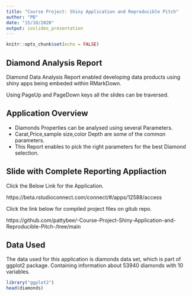 ---
title: "Course Project: Shiny Application and Reproducible Pitch"
author: "PB"
date: "15/10/2020"
output: ioslides_presentation
---

```{r setup, include=FALSE}
knitr::opts_chunk$set(echo = FALSE)
```

## Diamond Analysis Report

Diamond Data Analysis Report enabled developing data products using shiny apps being embeded within RMarkDown.

Using PageUp and PageDown keys all the slides can be traversed.

## Application Overview

- Diamonds Properties can be analysed using several Parameters.
- Carat,Price,sample size,color Depth are some of the common parameters.
- This Report enables to pick the right parameters for the best Diamond selection.

## Slide with Complete Reporting Appliaction

Click the Below Link for the Application.

https://beta.rstudioconnect.com/connect/#/apps/12588/access

Click the link below for compiled project files on gitub repo.

https://github.com/pattybee/-Course-Project-Shiny-Application-and-Reproducible-Pitch-/tree/main

## Data Used
The data used for this application is diamonds data set, which is part of ggplot2 package. Containing information about 53940 diamonds with 10 variables.

```{r, echo=TRUE}
library("ggplot2")
head(diamonds)


```

